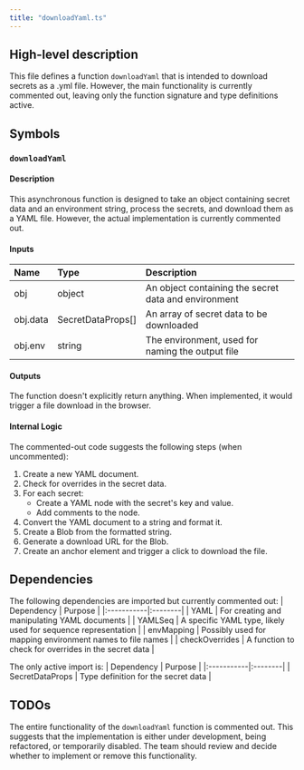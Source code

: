 ```yaml
---
title: "downloadYaml.ts"
---
```


## High-level description
This file defines a function `downloadYaml` that is intended to download secrets as a .yml file. However, the main functionality is currently commented out, leaving only the function signature and type definitions active.

## Symbols

### `downloadYaml`
#### Description
This asynchronous function is designed to take an object containing secret data and an environment string, process the secrets, and download them as a YAML file. However, the actual implementation is currently commented out.

#### Inputs
| Name | Type | Description |
|:-----|:-----|:------------|
| obj | object | An object containing the secret data and environment |
| obj.data | SecretDataProps[] | An array of secret data to be downloaded |
| obj.env | string | The environment, used for naming the output file |

#### Outputs
The function doesn't explicitly return anything. When implemented, it would trigger a file download in the browser.

#### Internal Logic
The commented-out code suggests the following steps (when uncommented):
1. Create a new YAML document.
2. Check for overrides in the secret data.
3. For each secret:
   - Create a YAML node with the secret's key and value.
   - Add comments to the node.
4. Convert the YAML document to a string and format it.
5. Create a Blob from the formatted string.
6. Generate a download URL for the Blob.
7. Create an anchor element and trigger a click to download the file.

## Dependencies
The following dependencies are imported but currently commented out:
| Dependency | Purpose |
|:-----------|:--------|
| YAML | For creating and manipulating YAML documents |
| YAMLSeq | A specific YAML type, likely used for sequence representation |
| envMapping | Possibly used for mapping environment names to file names |
| checkOverrides | A function to check for overrides in the secret data |

The only active import is:
| Dependency | Purpose |
|:-----------|:--------|
| SecretDataProps | Type definition for the secret data |

## TODOs
The entire functionality of the `downloadYaml` function is commented out. This suggests that the implementation is either under development, being refactored, or temporarily disabled. The team should review and decide whether to implement or remove this functionality.